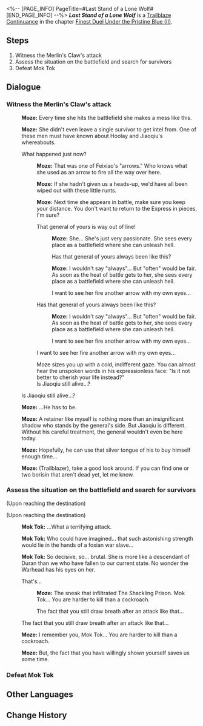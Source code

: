 <%-- [PAGE_INFO]
PageTitle=#Last Stand of a Lone Wolf#
[END_PAGE_INFO] --%>
{{Stub|Dialogue.}}
{{Mission Infobox
|id            = 2022302
|title         = 
|image         = <!--Mission Last Stand of a Lone Wolf.png-->
|type          = Trailblaze Continuance
|event_name    = 
|chapter       = Finest Duel Under the Pristine Blue (II)
|requirements  = {{subst:void|<!--Unknown: {"Type":"Manual"}-->}}
|summary       = <!--official mission summary from Fate's Atlas-->
|characters    = Mok Tok; Moze; Trailblazer
|startLocation = [[The Xianzhou Luofu]] - [[Post-Battle Aurum Alley]]
|world         = The Xianzhou Luofu
|area          = Post-Battle Aurum Alley
|prev          = 
|next          = 
|rewards       = Trailblaze EXP*200; Stellar Jade*30; Traveler's Guide*4; Credit*40,000
}}
'''''Last Stand of a Lone Wolf''''' is a [[Trailblaze Continuance]] in the chapter [[Finest Duel Under the Pristine Blue (II)]].

==Steps==
# Witness the Merlin's Claw's attack
# Assess the situation on the battlefield and search for survivors
# Defeat Mok Tok

<!--
==Gameplay Notes==

--><!--
==Trial Character==

-->
==Dialogue==
{{Stub Dialogue}}
===Witness the Merlin's Claw's attack{{subst:void|<!--202230201-->}}===
{{Mission Description|type=continuance|location=Post-Battle Aurum Alley|Atop the Palace of Astrum, the Merlin's Claw brings the battle to an end with a single attack. Meanwhile, Moze and you emerge from the battle's aftermath in Aurum Alley and begin the search for survivors... as well as for news about Jiaoqiu's whereabouts.}}
{{Dialogue Start}}
:{{tx}}
:{{A|VO chapter2 13 moze 111.ogg}} '''Moze:''' Every time she hits the battlefield she makes a mess like this.
:{{A|VO chapter2 13 moze 112.ogg}} '''Moze:''' She didn't even leave a single survivor to get intel from. One of these men must have known about Hoolay and Jiaoqiu's whereabouts.
:{{DIcon|Arrow}} What happened just now?
::{{A|VO chapter2 13 moze 113.ogg}} '''Moze:''' That was one of Feixiao's "arrows." Who knows what she used as an arrow to fire all the way over here.
::{{A|VO chapter2 13 moze 114.ogg}} '''Moze:''' If she hadn't given us a heads-up, we'd have all been wiped out with these little runts.
::{{A|VO chapter2 13 moze 115.ogg}} '''Moze:''' Next time she appears in battle, make sure you keep your distance. You don't want to return to the Express in pieces, I'm sure?
::{{DIcon|Arrow}} That general of yours is way out of line!
:::{{A|VO chapter2 13 moze 116.ogg}} '''Moze:''' She... She's just very passionate. She sees every place as a battlefield where she can unleash hell.
:::Has that general of yours always been like this?
:::{{A|VO chapter2 13 moze 117.ogg}} '''Moze:''' I wouldn't say "always"... But "often" would be fair. As soon as the heat of battle gets to her, she sees every place as a battlefield where she can unleash hell.
:::I want to see her fire another arrow with my own eyes...
::{{DIcon|Arrow}} Has that general of yours always been like this?
:::{{A|VO chapter2 13 moze 117.ogg}} '''Moze:''' I wouldn't say "always"... But "often" would be fair. As soon as the heat of battle gets to her, she sees every place as a battlefield where she can unleash hell.
:::I want to see her fire another arrow with my own eyes...
::{{DIcon|Arrow}} I want to see her fire another arrow with my own eyes...
::Moze sizes you up with a cold, indifferent gaze. You can almost hear the unspoken words in his expressionless face: "Is it not better to cherish your life instead?"
::Is Jiaoqiu still alive...?
:{{DIcon|Arrow}} Is Jiaoqiu still alive...?
:{{A|VO chapter2 13 moze 118.ogg}} '''Moze:''' ...He has to be.
:{{A|VO chapter2 13 moze 119.ogg}} '''Moze:''' A retainer like myself is nothing more than an insignificant shadow who stands by the general's side. But Jiaoqiu is different. Without his careful treatment, the general wouldn't even be here today.
:{{A|VO chapter2 13 moze 120.ogg}} '''Moze:''' Hopefully, he can use that silver tongue of his to buy himself enough time...
:{{A|VO chapter2 13 moze 121 m.ogg}} {{A|VO chapter2 13 moze 121 f.ogg}} '''Moze:''' (Trailblazer), take a good look around. If you can find one or two borisin that aren't dead yet, let me know.
:{{tx}}
{{Dialogue End}}

===Assess the situation on the battlefield and search for survivors{{subst:void|<!--202230202-->}}===
{{Dialogue Start}}
;(Upon reaching the destination)

;(Upon reaching the destination)
:{{A|VO chapter2 13 modu 101.ogg}} '''Mok Tok:''' ...What a terrifying attack.
:{{A|VO chapter2 13 modu 102.ogg}} '''Mok Tok:''' Who could have imagined... that such astonishing strength would lie in the hands of a foxian war slave...
:{{A|VO chapter2 13 modu 103.ogg}} '''Mok Tok:''' So decisive, so... brutal. She is more like a descendant of Duran than we who have fallen to our current state. No wonder the Warhead has his eyes on her.
:{{DIcon|Arrow}} That's...
::{{A|VO chapter2 13 moze 123.ogg}} '''Moze:''' The sneak that infiltrated The Shackling Prison. Mok Tok... You are harder to kill than a cockroach.
::The fact that you still draw breath after an attack like that...
:{{DIcon|Arrow}} The fact that you still draw breath after an attack like that...
:{{A|VO chapter2 13 moze 124.ogg}} '''Moze:''' I remember you, Mok Tok... You are harder to kill than a cockroach.
:{{A|VO chapter2 13 moze 125.ogg}} '''Moze:''' But, the fact that you have willingly shown yourself saves us some time.
:{{tx}}
{{Dialogue End}}

===Defeat Mok Tok{{subst:void|<!--202230203-->}}===
{{Dialogue Start}}
:{{tx}}
:{{tx}}
{{Dialogue End}}

==Other Languages==
{{Other Languages
|en   = Last Stand of a Lone Wolf
|zhs  = 解裂残躯，独狼负隅
|zht  = 解裂殘軀，獨狼負隅
|ja   = 残骸の裂創、独狼の抵抗
|ko   = 갈기갈기 찢긴 육신, 외로운 늑대의 저항
|es   = El último aliento del lobo
|fr   = Dernières volontés d'un loup solitaire
|ru   = Маски сдёрнуты, старый волк в западне
|th   = หมาป่าผู้เดียวดาย
|vi   = Thân Xác Rách Nát, Con Sói Đơn Độc
|de   = Letztes Gefecht eines einsamen Wolfs
|id   = Pertahanan Terakhir Sang Serigala Tunggal
|pt   = Última Cartada de um Lobo Solitário
}}

==Change History==
{{Change History|2.5}}
